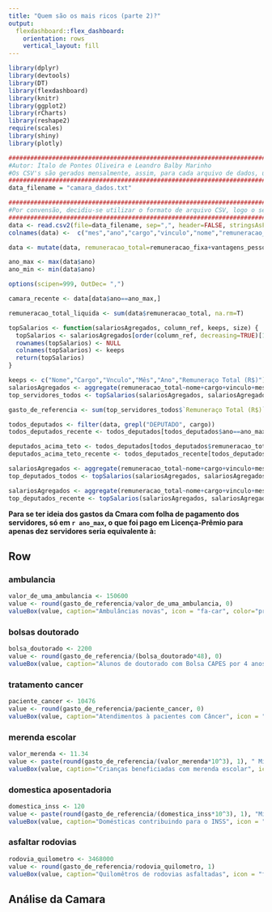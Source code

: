 ```yaml
---
title: "Quem são os mais ricos (parte 2)?"
output: 
  flexdashboard::flex_dashboard:
    orientation: rows
    vertical_layout: fill
---
```


```r
library(dplyr)
library(devtools)
library(DT)
library(flexdashboard)
library(knitr)
library(ggplot2)
library(rCharts)
library(reshape2)
require(scales)
library(shiny)
library(plotly)

#######################################################################################################
#Autor: Ítalo de Pontes Oliveira e Leandro Balby Marinho                                              #
#Os CSV's são gerados mensalmente, assim, para cada arquivo de dados, uma nova variável é atribuida   #
#######################################################################################################
data_filename = "camara_dados.txt"

#######################################################################################################
#Por convensão, decidiu-se utilizar o formato de arquivo CSV, logo o separador sempre será a vírgula  #
#######################################################################################################
data <- read.csv2(file=data_filename, sep=",", header=FALSE, stringsAsFactors=FALSE, na.strings="unknown", dec=".", encoding = "UTF-8")
colnames(data) <-  c("mes","ano","cargo","vinculo","nome","remuneracao_fixa","vantagens_pessoais","remuneracao_eventual","abono_permanencia","descontos","diarias","outros_auxilios","outras_vantagens")

data <- mutate(data, remuneracao_total=remuneracao_fixa+vantagens_pessoais+remuneracao_eventual+abono_permanencia-descontos+diarias+outros_auxilios+outras_vantagens)

ano_max <- max(data$ano)
ano_min <- min(data$ano)

options(scipen=999, OutDec= ",")

camara_recente <- data[data$ano==ano_max,]

remuneracao_total_liquida <- sum(data$remuneracao_total, na.rm=T)

topSalarios <- function(salariosAgregados, column_ref, keeps, size) {
  topSalarios <- salariosAgregados[order(column_ref, decreasing=TRUE)[1:size],]
  rownames(topSalarios) <- NULL
  colnames(topSalarios) <- keeps
  return(topSalarios)
}

keeps <- c("Nome","Cargo","Vnculo","Mês","Ano","Remuneraço Total (R$)")
salariosAgregados <- aggregate(remuneracao_total~nome+cargo+vinculo+mes+ano, FUN=sum, data)
top_servidores_todos <- topSalarios(salariosAgregados, salariosAgregados$remuneracao_total, keeps, 10)

gasto_de_referencia <- sum(top_servidores_todos$`Remuneraço Total (R$)`)

todos_deputados <- filter(data, grepl("DEPUTADO", cargo))
todos_deputados_recente <- todos_deputados[todos_deputados$ano==ano_max,]

deputados_acima_teto <- todos_deputados[todos_deputados$remuneracao_total>37476.93,]
deputados_acima_teto_recente <- todos_deputados_recente[todos_deputados_recente$remuneracao_total>37476.93,]

salariosAgregados <- aggregate(remuneracao_total~nome+cargo+vinculo+mes+ano, FUN=sum, todos_deputados)
top_deputados_todos <- topSalarios(salariosAgregados, salariosAgregados$remuneracao_total, keeps, 10)

salariosAgregados <- aggregate(remuneracao_total~nome+cargo+vinculo+mes+ano, FUN=sum, todos_deputados_recente)
top_deputados_recente <- topSalarios(salariosAgregados, salariosAgregados$remuneracao_total, keeps, 10)

```

**Para se ter ideia dos gastos da Cmara com folha de pagamento dos servidores, só em `r ano_max`, o que foi pago em Licença-Prêmio para apenas dez servidores seria equivalente à:**

Row
-----------------------------------------------------------------------

### ambulancia

```r
valor_de_uma_ambulancia <- 150600
value <- round(gasto_de_referencia/valor_de_uma_ambulancia, 0)
valueBox(value, caption="Ambulâncias novas", icon = "fa-car", color="primary", href="http://www.otempo.com.br/cidades/dezenove-ambul%C3%A2ncias-do-samu-est%C3%A3o-paradas-em-galp%C3%A3o-1.1436254")
```

### bolsas doutorado

```r
bolsa_doutorado <- 2200
value <- round(gasto_de_referencia/(bolsa_doutorado*48), 0)
valueBox(value, caption="Alunos de doutorado com Bolsa CAPES por 4 anos", icon = "fa-pencil", color="#2a6592", href="http://www.capes.gov.br/bolsas/valores-de-bolsas")
```

### tratamento cancer

```r
paciente_cancer <- 10476
value <- round(gasto_de_referencia/paciente_cancer, 0)
valueBox(value, caption="Atendimentos à pacientes com Câncer", icon = "fa-medkit", color="primary", href="http://www2.inca.gov.br/wps/wcm/connect/agencianoticias/site/home/noticias/2016/ministro-da-saude-anuncia-prioridades-para-a-oncologia")
```

### merenda escolar

```r
valor_merenda <- 11.34
value <- paste(round(gasto_de_referencia/(valor_merenda*10^3), 1), " Mil")
valueBox(value, caption="Crianças beneficiadas com merenda escolar", icon = "fa-cutlery", color="#2a6592", href="http://agenciabrasil.ebc.com.br/politica/noticia/2017-02/governo-anuncia-reajustes-para-merenda-escolar")
```

### domestica aposentadoria

```r
domestica_inss <- 120
value <- paste(round(gasto_de_referencia/(domestica_inss*10^3), 1), "Mil")
valueBox(value, caption="Domésticas contribuindo para o INSS", icon = "fa-home", color="primary", href="https://www.domesticalegal.com.br/utilidades/tabela-de-inss/")
```

### asfaltar rodovias

```r
rodovia_quilometro <- 3468000
value <- round(gasto_de_referencia/rodovia_quilometro, 1)
valueBox(value, caption="Quilomêtros de rodovias asfaltadas", icon = "fa-road", color="#2a6592", href="https://189.9.128.64/download/servicos/custo-medio-gerencial/custos-medios-ger.novembro-14.pdf")
```


## Análise da Camara {.tabset .tabset-fade}
